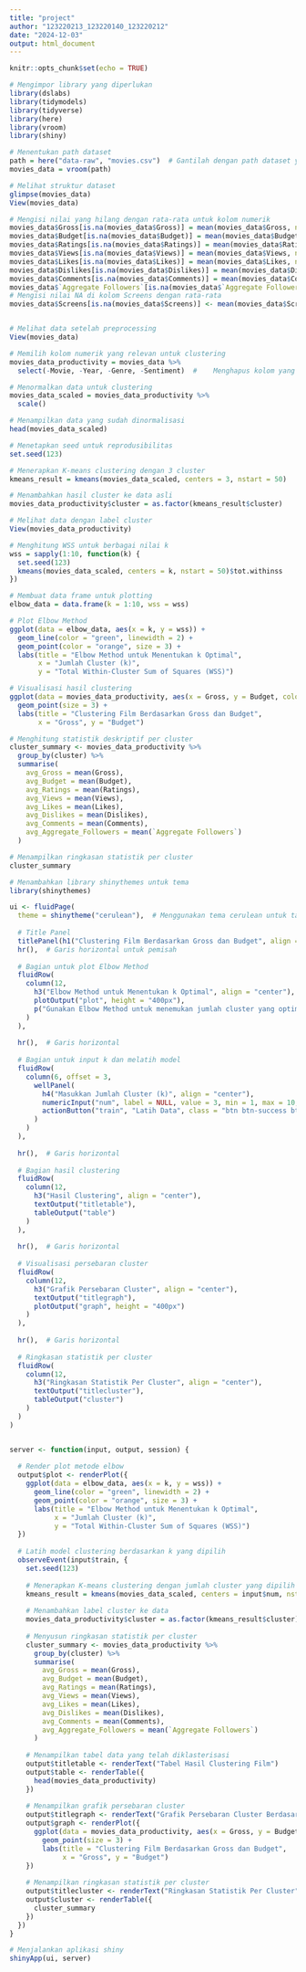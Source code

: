 ---
title: "project"
author: "123220213_123220140_123220212"
date: "2024-12-03"
output: html_document
---

```{r setup, include=FALSE}
knitr::opts_chunk$set(echo = TRUE)
```

```{r}
# Mengimpor library yang diperlukan
library(dslabs)
library(tidymodels)
library(tidyverse)
library(here)
library(vroom)
library(shiny)

# Menentukan path dataset
path = here("data-raw", "movies.csv")  # Gantilah dengan path dataset yang sesuai
movies_data = vroom(path)

# Melihat struktur dataset
glimpse(movies_data)
View(movies_data)

```


```{r}
# Mengisi nilai yang hilang dengan rata-rata untuk kolom numerik
movies_data$Gross[is.na(movies_data$Gross)] = mean(movies_data$Gross, na.rm = TRUE)
movies_data$Budget[is.na(movies_data$Budget)] = mean(movies_data$Budget, na.rm = TRUE)
movies_data$Ratings[is.na(movies_data$Ratings)] = mean(movies_data$Ratings, na.rm = TRUE)
movies_data$Views[is.na(movies_data$Views)] = mean(movies_data$Views, na.rm = TRUE)
movies_data$Likes[is.na(movies_data$Likes)] = mean(movies_data$Likes, na.rm = TRUE)
movies_data$Dislikes[is.na(movies_data$Dislikes)] = mean(movies_data$Dislikes, na.rm = TRUE)
movies_data$Comments[is.na(movies_data$Comments)] = mean(movies_data$Comments, na.rm = TRUE)
movies_data$`Aggregate Followers`[is.na(movies_data$`Aggregate Followers`)] = mean(movies_data$`Aggregate Followers`, na.rm = TRUE)
# Mengisi nilai NA di kolom Screens dengan rata-rata
movies_data$Screens[is.na(movies_data$Screens)] <- mean(movies_data$Screens, na.rm = TRUE)


# Melihat data setelah preprocessing
View(movies_data)

```


```{r}
# Memilih kolom numerik yang relevan untuk clustering
movies_data_productivity = movies_data %>%
  select(-Movie, -Year, -Genre, -Sentiment)  #    Menghapus kolom yang tidak relevan

```

```{r}
# Menormalkan data untuk clustering
movies_data_scaled = movies_data_productivity %>%
  scale()

# Menampilkan data yang sudah dinormalisasi
head(movies_data_scaled)

```


```{r}
# Menetapkan seed untuk reprodusibilitas
set.seed(123)

# Menerapkan K-means clustering dengan 3 cluster
kmeans_result = kmeans(movies_data_scaled, centers = 3, nstart = 50)

# Menambahkan hasil cluster ke data asli
movies_data_productivity$cluster = as.factor(kmeans_result$cluster)

# Melihat data dengan label cluster
View(movies_data_productivity)

```


```{r}
# Menghitung WSS untuk berbagai nilai k
wss = sapply(1:10, function(k) {
  set.seed(123)
  kmeans(movies_data_scaled, centers = k, nstart = 50)$tot.withinss
})

# Membuat data frame untuk plotting
elbow_data = data.frame(k = 1:10, wss = wss)

# Plot Elbow Method
ggplot(data = elbow_data, aes(x = k, y = wss)) + 
  geom_line(color = "green", linewidth = 2) + 
  geom_point(color = "orange", size = 3) + 
  labs(title = "Elbow Method untuk Menentukan k Optimal",
       x = "Jumlah Cluster (k)", 
       y = "Total Within-Cluster Sum of Squares (WSS)")

```


```{r}
# Visualisasi hasil clustering
ggplot(data = movies_data_productivity, aes(x = Gross, y = Budget, color = cluster)) + 
  geom_point(size = 3) + 
  labs(title = "Clustering Film Berdasarkan Gross dan Budget",
       x = "Gross", y = "Budget")

```


```{r}
# Menghitung statistik deskriptif per cluster
cluster_summary <- movies_data_productivity %>%
  group_by(cluster) %>%
  summarise(
    avg_Gross = mean(Gross),
    avg_Budget = mean(Budget),
    avg_Ratings = mean(Ratings),
    avg_Views = mean(Views),
    avg_Likes = mean(Likes),
    avg_Dislikes = mean(Dislikes),
    avg_Comments = mean(Comments),
    avg_Aggregate_Followers = mean(`Aggregate Followers`)
  )

# Menampilkan ringkasan statistik per cluster
cluster_summary

```

```{r}
# Menambahkan library shinythemes untuk tema
library(shinythemes)

ui <- fluidPage(
  theme = shinytheme("cerulean"),  # Menggunakan tema cerulean untuk tampilan yang lebih menarik
  
  # Title Panel
  titlePanel(h1("Clustering Film Berdasarkan Gross dan Budget", align = "center")),
  hr(),  # Garis horizontal untuk pemisah
  
  # Bagian untuk plot Elbow Method
  fluidRow(
    column(12, 
      h3("Elbow Method untuk Menentukan k Optimal", align = "center"),
      plotOutput("plot", height = "400px"),
      p("Gunakan Elbow Method untuk menemukan jumlah cluster yang optimal.", align = "center")
    )
  ),
  
  hr(),  # Garis horizontal
  
  # Bagian untuk input k dan melatih model
  fluidRow(
    column(6, offset = 3,
      wellPanel(
        h4("Masukkan Jumlah Cluster (k)", align = "center"),
        numericInput("num", label = NULL, value = 3, min = 1, max = 10, width = "100%"),
        actionButton("train", "Latih Data", class = "btn btn-success btn-lg btn-block")
      )
    )
  ),
  
  hr(),  # Garis horizontal
  
  # Bagian hasil clustering
  fluidRow(
    column(12, 
      h3("Hasil Clustering", align = "center"),
      textOutput("titletable"),
      tableOutput("table")
    )
  ),
  
  hr(),  # Garis horizontal
  
  # Visualisasi persebaran cluster
  fluidRow(
    column(12, 
      h3("Grafik Persebaran Cluster", align = "center"),
      textOutput("titlegraph"),
      plotOutput("graph", height = "400px")
    )
  ),
  
  hr(),  # Garis horizontal
  
  # Ringkasan statistik per cluster
  fluidRow(
    column(12, 
      h3("Ringkasan Statistik Per Cluster", align = "center"),
      textOutput("titlecluster"),
      tableOutput("cluster")
    )
  )
)


server <- function(input, output, session) {
  
  # Render plot metode elbow
  output$plot <- renderPlot({
    ggplot(data = elbow_data, aes(x = k, y = wss)) + 
      geom_line(color = "green", linewidth = 2) + 
      geom_point(color = "orange", size = 3) + 
      labs(title = "Elbow Method untuk Menentukan k Optimal",
           x = "Jumlah Cluster (k)", 
           y = "Total Within-Cluster Sum of Squares (WSS)")
  })
  
  # Latih model clustering berdasarkan k yang dipilih
  observeEvent(input$train, {
    set.seed(123)
    
    # Menerapkan K-means clustering dengan jumlah cluster yang dipilih
    kmeans_result = kmeans(movies_data_scaled, centers = input$num, nstart = 50)
    
    # Menambahkan label cluster ke data
    movies_data_productivity$cluster = as.factor(kmeans_result$cluster)
    
    # Menyusun ringkasan statistik per cluster
    cluster_summary <- movies_data_productivity %>%
      group_by(cluster) %>%
      summarise(
        avg_Gross = mean(Gross),
        avg_Budget = mean(Budget),
        avg_Ratings = mean(Ratings),
        avg_Views = mean(Views),
        avg_Likes = mean(Likes),
        avg_Dislikes = mean(Dislikes),
        avg_Comments = mean(Comments),
        avg_Aggregate_Followers = mean(`Aggregate Followers`)
      )
    
    # Menampilkan tabel data yang telah diklasterisasi
    output$titletable <- renderText("Tabel Hasil Clustering Film")
    output$table <- renderTable({
      head(movies_data_productivity)
    })
    
    # Menampilkan grafik persebaran cluster
    output$titlegraph <- renderText("Grafik Persebaran Cluster Berdasarkan Gross dan Budget")
    output$graph <- renderPlot({
      ggplot(data = movies_data_productivity, aes(x = Gross, y = Budget, color = cluster)) + 
        geom_point(size = 3) + 
        labs(title = "Clustering Film Berdasarkan Gross dan Budget",
             x = "Gross", y = "Budget")
    })
    
    # Menampilkan ringkasan statistik per cluster
    output$titlecluster <- renderText("Ringkasan Statistik Per Cluster")
    output$cluster <- renderTable({
      cluster_summary
    })
  })
}

# Menjalankan aplikasi shiny
shinyApp(ui, server)

```

